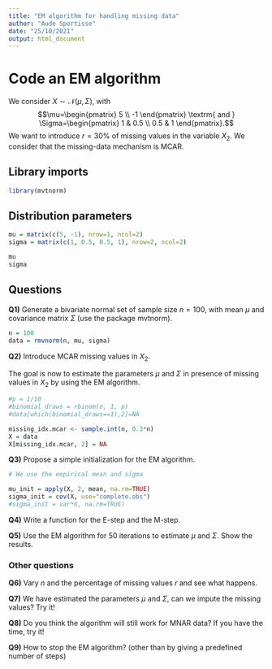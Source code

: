 ```yaml
---
title: "EM algorithm for handling missing data"
author: "Aude Sportisse"
date: "25/10/2021"
output: html_document
---
```


# Code an EM algorithm

We consider $X\sim \mathcal{N}(\mu,\Sigma)$, with
    $$\mu=\begin{pmatrix} 5 \\ -1
    \end{pmatrix} \textrm{ and } \Sigma=\begin{pmatrix} 1 & 0.5 \\ 0.5 & 1
    \end{pmatrix}.$$ We want to introduce $r=30\%$ of missing values in the variable $X_2$. We consider that the missing-data mechanism is MCAR.
    
## Library imports

```r

library(mvtnorm)

```

## Distribution parameters
```r

mu = matrix(c(5, -1), nrow=1, ncol=2)
sigma = matrix(c(1, 0.5, 0.5, 1), nrow=2, ncol=2)

mu
sigma

```

## Questions

**Q1)** Generate a bivariate normal set of sample size $n=100$, with mean $\mu$ and covariance matrix $\Sigma$ (use the package mvtnorm).

```r

n = 100
data = rmvnorm(n, mu, sigma)

```

**Q2)** Introduce MCAR missing values in $X_2$. 

The goal is now to estimate the parameters $\mu$ and $\Sigma$ in presence of missing values in $X_2$ by using the EM algorithm.

```r

#p = 1/10
#binomial_draws = rbinom(n, 1, p)
#data[which(binomial_draws==1),2]=NA

missing_idx.mcar <- sample.int(n, 0.3*n)
X = data
X[missing_idx.mcar, 2] = NA

```

**Q3)** Propose a simple initialization for the EM algorithm. 

```r

# We use the empirical mean and sigma

mu_init = apply(X, 2, mean, na.rm=TRUE)
sigma_init = cov(X, use="complete.obs")
#sigma_init = var*X, na.rm=TRUE)

```

**Q4)** Write a function for the E-step and the M-step. 

**Q5)** Use the EM algorithm for $50$ iterations to estimate $\mu$ and $\Sigma$. Show the results. 

### Other questions

**Q6)** Vary $n$ and the percentage of missing values $r$ and see what happens. 

**Q7)** We have estimated the parameters $\mu$ and $\Sigma$, can we impute the missing values? Try it!

**Q8)** Do you think the algorithm will still work for MNAR data? If you have the time, try it!

**Q9)** How to stop the EM algorithm? (other than by giving a predefined number of steps) 




